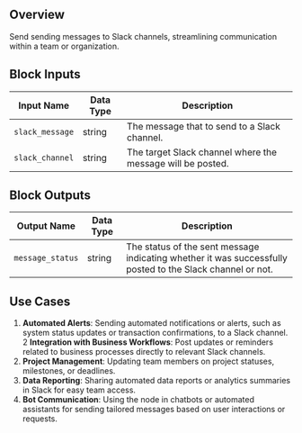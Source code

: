 ## Overview

Send sending messages to Slack channels, streamlining communication within a team or organization.

## Block Inputs

| Input Name      | Data Type | Description                                                |
| --------------- | --------- | ---------------------------------------------------------- |
| `slack_message` | string    | The message that to send to a Slack channel.               |
| `slack_channel` | string    | The target Slack channel where the message will be posted. |

## Block Outputs

| Output Name      | Data Type | Description                                                                                               |
| ---------------- | --------- | --------------------------------------------------------------------------------------------------------- |
| `message_status` | string    | The status of the sent message indicating whether it was successfully posted to the Slack channel or not. |

## Use Cases

1. **Automated Alerts**: Sending automated notifications or alerts, such as system status updates or transaction confirmations, to a Slack channel.
   2 **Integration with Business Workflows**: Post updates or reminders related to business processes directly to relevant Slack channels.
2. **Project Management**: Updating team members on project statuses, milestones, or deadlines.
3. **Data Reporting**: Sharing automated data reports or analytics summaries in Slack for easy team access.
4. **Bot Communication**: Using the node in chatbots or automated assistants for sending tailored messages based on user interactions or requests.
